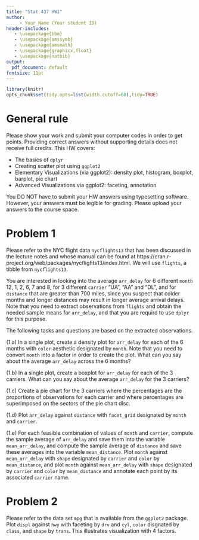---
title: "Stat 437 HW1"
author: 
     - Your Name (Your student ID)
header-includes:
   - \usepackage{bbm}
   - \usepackage{amssymb}
   - \usepackage{amsmath}
   - \usepackage{graphicx,float}
   - \usepackage{natbib}
output:
  pdf_document: default
fontsize: 11pt
---

```{r, echo=FALSE, warning=FALSE}
library(knitr)
opts_chunk$set(tidy.opts=list(width.cutoff=60),tidy=TRUE)
```

# General rule

Please show your work and submit your computer codes in order to get points. Providing correct answers without supporting details does not receive full credits. This HW covers:

- The basics of `dplyr`
- Creating scatter plot using `ggplot2`
- Elementary Visualizations (via ggplot2): density plot, histogram, boxplot, barplot, pie chart
- Advanced Visualizations via ggplot2: faceting, annotation

You DO NOT have to submit your HW answers using typesetting software. However, your answers must be legible for grading. Please upload your answers to the course space.

# Problem 1

Please refer to the NYC flight data `nycflights13` that has been discussed in the lecture notes and whose manual can be found at https://cran.r-project.org/web/packages/nycflights13/index.html. We will use `flights`, a tibble from `nycflights13`.


You are interested in looking into the average `arr_delay` for 6 different `month` 12, 1, 2, 6, 7 and 8, for 3 different `carrier` "UA", "AA" and "DL", and for `distance` that are greater than 700 miles, since you suspect that colder months and longer distances may result in longer average arrival delays. Note that you need to extract observations from `flights` and obtain the needed sample means for `arr_delay`, and that you are requird to use `dplyr` for this purpose.

The following tasks and questions are based on the extracted observations.

(1.a) In a single plot, create a density plot for `arr_delay` for each of the 6 months with `color` aesthetic designated by `month`. Note that you need to convert `month` into a factor in order to create the plot. What can you say about the average `arr_delay` across the 6 months?

(1.b) In a single plot, create a boxplot for `arr_delay` for each of the 3 carriers. What can you say about the average `arr_delay` for the 3 carriers?

(1.c) Create a pie chart for the 3 carriers where the percentages are the proportions of observations for each carrier and where percentages are superimposed on the sectors of the pie chart disc.

(1.d) Plot `arr_delay` against `distance` with `facet_grid` designated by `month` and `carrier`.

(1.e) For each feasible combination of values of `month` and `carrier`, compute the sample average of `arr_delay` and save them into the variable `mean_arr_delay`, and compute the sample average of `distance` and save these averages into the variable `mean_distance`. Plot `month` against `mean_arr_delay` with `shape` designated by `carrier` and `color` by `mean_distance`, and plot `month` against `mean_arr_delay` with `shape` designated by `carrier` and `color` by `mean_distance` and annotate each point by its associated `carrier` name. 

# Problem 2

Please refer to the data set `mpg` that is available from the `ggplot2` package. Plot `displ` against `hwy` with faceting by `drv` and `cyl`, `color` disgnated by `class`, and `shape` by `trans`. This illustrates visualization with 4 factors.



